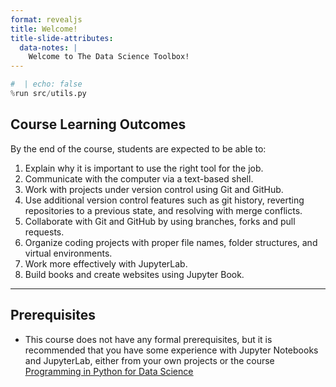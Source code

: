 ```yaml
---
format: revealjs
title: Welcome!
title-slide-attributes:
  data-notes: |
    Welcome to The Data Science Toolbox!
---
```


```python
#  | echo: false
%run src/utils.py
```


## Course Learning Outcomes

By the end of the course, students are expected to be able to:

1. Explain why it is important to use the right tool for the job.
2. Communicate with the computer via a text-based shell.
3. Work with projects under version control using Git and GitHub.
4. Use additional version control features such as git history, reverting repositories to a previous state, and resolving with merge conflicts.
5. Collaborate with Git and GitHub by using branches, forks and pull requests.
6. Organize coding projects with proper file names, folder structures, and virtual environments.
7. Work more effectively with JupyterLab.
8. Build books and create websites using Jupyter Book.

---

## Prerequisites

- This course does not have any formal prerequisites, but it is recommended that you have some experience with Jupyter Notebooks and JupyterLab, either from your own projects or the course </strong><u><a href="https://ubc-mds.github.io/programming-in-python-for-data-science/">Programming in Python for Data Science</a></u> 